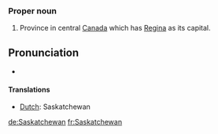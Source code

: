 ===Proper noun===
#Province in central [[Canada]] which has [[Regina]] as its capital.

== Pronunciation  ==
* {{audio|en-ca-Saskatchewan.ogg|Audio (CA)}}

====Translations====
*[[Dutch]]: Saskatchewan

[[de:Saskatchewan]]
[[fr:Saskatchewan]]